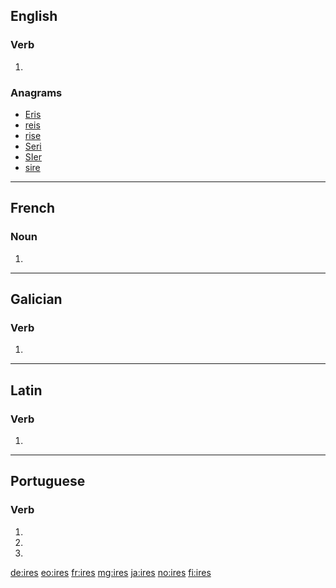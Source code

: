 {{also|IRES}}
==English==

===Verb===
{{head|en|verb form}}

# {{en-third-person singular of|ire}}

===Anagrams===
* [[Eris#English|Eris]]
* [[reis#English|reis]]
* [[rise#English|rise]]
* [[Seri#English|Seri]]
* [[SIer#English|SIer]]
* [[sire#English|sire]]

----

==French==

===Noun===
{{head|fr|plural|g=?}}

# {{plural of|ire|lang=fr}}

----

==Galician==

===Verb===
{{gl-verb-form}}

# {{inflection of|ir||lang=gl|2|s|pr|inf}}

----

==Latin==

===Verb===
{{la-verb-form|īrēs}}

# {{inflection of|eō||2|s|impf|actv|subj|lang=la}}

----

==Portuguese==

===Verb===
{{pt-verb-form}}

# {{pt-verb form of|ir||personal infinitive||singular|second}}
# {{inflection of|irar||2|s|pres|subj|lang=pt}}
# {{inflection of|irar||2|s|negative|impr|lang=pt}}

[[de:ires]]
[[eo:ires]]
[[fr:ires]]
[[mg:ires]]
[[ja:ires]]
[[no:ires]]
[[fi:ires]]